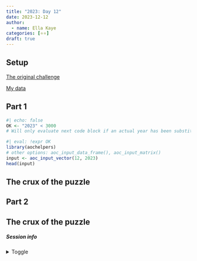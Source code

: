 ```yaml
---
title: "2023: Day 12"
date: 2023-12-12
author: 
  - name: Ella Kaye
categories: [⭐⭐]
draft: true
---
```


## Setup

[The original challenge](https://adventofcode.com/2023/day/12)

[My data](input){target="_blank"}

## Part 1

```r
#| echo: false
OK <- "2023" < 3000
# Will only evaluate next code block if an actual year has been substituted for the placeholder.
```


```r
#| eval: !expr OK
library(aochelpers)
# other options: aoc_input_data_frame(), aoc_input_matrix()
input <- aoc_input_vector(12, 2023)
head(input)
```

::: {.callout-note collapse="false" icon="false"}
## The crux of the puzzle

:::

## Part 2

::: {.callout-note collapse="false" icon="false"}
## The crux of the puzzle

:::


##### Session info {.appendix}

<details><summary>Toggle</summary>

```r
#| echo: false
library(sessioninfo)
# save the session info as an object
pkg_session <- session_info(pkgs = "attached")

# get the quarto version
quarto_version <- system("quarto --version", intern = TRUE)

# inject the quarto info
pkg_session$platform$quarto <- paste(
  system("quarto --version", intern = TRUE), 
  "@", 
  quarto::quarto_path()
  )

# print it out
pkg_session
```

</details>





